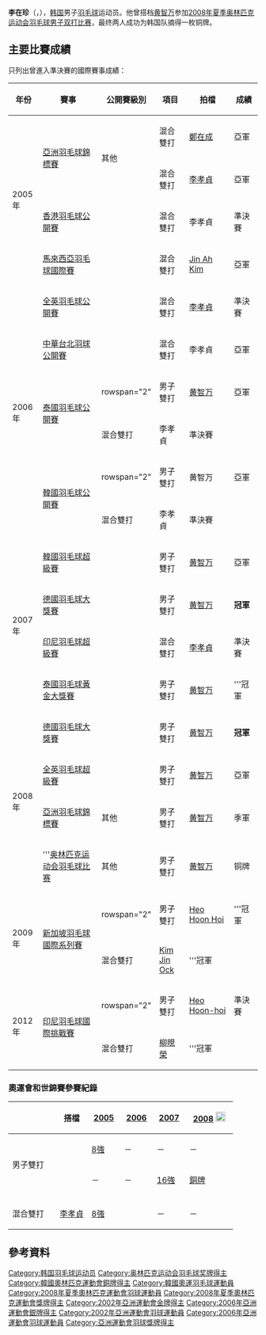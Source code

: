 {{noteTA|G1=Badminton}}
{{Infobox 羽球選手
| playername              = 李在珍
| image                   = LEE Jae-jin.jpg
| size                    = 250px
| caption                 = 
| birth_name              = 
| date_of_birth           = {{birth_date_and_age|1983|1|26}}
| place_of_birth          = {{KOR}}[[慶尚南道|慶尚南道]][[密陽市|密陽市]]
| height                  = {{height|m=1.77}}
| weight                  = 
| event                   = 男子雙打、混合雙打
| country                 = {{KOR}}
| years_active            = 
| handedness              = 
| coach                   = 
| highest_ranking         = 
| date_of_highest_ranking = 
| current_ranking         = 
| date_of_current_ranking = 
| played                  = 135勝–63負（男雙）<br />113勝–50負（混双）
| titles                  = 
| bwf_profile             = 88CB30CF-F55F-4829-9E88-C8E766677B96
| bwf_id                  = 50957
| updated                 = 2017年3月21日
}}
{{MedalTableTop}}
{{MedalSport | 男子[[羽毛球|羽毛球]]}}
{{MedalCountry|{{KOR}}}}
{{MedalCompetition | [[夏季奧林匹克運動會|夏季奧林匹克運動會]]}}
{{MedalBronze | [[2008年夏季奧林匹克運動會|2008年北京]] | [[2008年夏季奧林匹克運動會羽毛球女子雙打比賽|男子雙打]]}}
{{MedalCompetition | [[汤姆斯杯|汤姆斯杯]]}}
{{MedalSilver | [[2008年湯姆斯盃|2008年 雅加达]] | [[2008年湯姆斯盃|男子團體]]}}
{{MedalCompetition | [[蘇迪曼盃|蘇迪曼盃]]}}
{{MedalBronze| [[2007年蘇迪曼盃|2007年 格拉斯哥]] | [[2007年蘇迪曼盃|混合團體]]}}
{{MedalCompetition | [[亞洲運動會|亞洲運動會]]}}
{{MedalGold| [[2002年亞洲運動會|2002年 釜山]] | [[2002年亞洲運動會羽毛球比賽|男子團體]]}}
{{MedalSilver | [[2006年亞洲運動會|2006年 多哈]] | [[2006年亞洲運動會羽毛球比賽|男子團體]] }}
{{MedalCompetition | [[亞洲羽毛球錦標賽|亞洲羽毛球錦標賽]]}}
{{MedalSilver| [[2005年亞洲羽毛球錦標賽|2005年 海得拉巴]] | 混合雙打 }}
{{MedalSilver| [[2005年亞洲羽毛球錦標賽|2005年 海得拉巴]] | 男子雙打 }}
{{MedalBronze| [[2008年亞洲羽毛球錦標賽|2008年 新山]] | 男子雙打 }}
{{MedalBottom}}
{{Infobox Korean name|
hangul=이재진|
hanja= 李在珍|
rr=I Jaejin|
mr=I Chaejin|
}}
'''李在珍'''（{{lang-ko|'''이재진'''}}，{{bd|1983年|1月26日}}），[[韩国|韩国]]男子[[羽毛球|羽毛球]]运动员。他曾搭档[[黄智万|黄智万]]参加[[2008年夏季奥林匹克运动会羽毛球男子双打比赛|2008年夏季奥林匹克运动会羽毛球男子双打比赛]]，最终两人成功为韩国队摘得一枚铜牌。

==主要比賽成績==
只列出曾進入準決賽的國際賽事成績：
{| class=wikitable style="text-align:center; font-size:small;" 
!width="50"|年份
!width="180"|賽事
!width="80"|公開賽級別
!width="60"|項目
!width="100"|拍檔
!width="50"|成績
|-
!rowspan="4"|2005年
|rowspan="2"|[[2005年亞洲羽毛球錦標賽|亞洲羽毛球錦標賽]]
|rowspan="2"|其他
|混合雙打
|[[鄭在成|鄭在成]]
|bgcolor="silver"|亞軍
|-
|混合雙打
|[[李孝貞_(羽毛球運動員)|李孝貞]]
|bgcolor="silver"|亞軍
|-
|[[2005年香港羽毛球公開賽|香港羽毛球公開賽]]
|{{n/a}}
|混合雙打
|李孝貞
|bgcolor="#b8860b"|準決賽
|-
|[[2005年馬來西亞羽毛球國際賽|馬來西亞羽毛球國際賽]]
|{{n/a}}
|混合雙打
|[[Jin_Ah_Kim|Jin Ah Kim]]
|bgcolor="silver"|亞軍
|-
!rowspan="6"|2006年
|[[2006年全英羽毛球公開賽|全英羽毛球公開賽]]
|{{n/a}}
|混合雙打
|[[李孝貞_(羽毛球運動員)|李孝貞]]
|bgcolor="#b8860b"|準決賽
|-
|[[2006年中華台北羽球公開賽|中華台北羽球公開賽]]
|{{n/a}}
|混合雙打
|李孝貞
|bgcolor="silver"|亞軍
|-
|rowspan="2"|[[2006年泰國羽毛球公開賽|泰國羽毛球公開賽]]
|rowspan="2" {{n/a}}
|男子雙打
|[[黄智万|黄智万]]
|bgcolor="silver"|亞軍
|-
|混合雙打
|李孝貞
|bgcolor="#b8860b"|準決賽
|-
|rowspan="2"|[[2006年韓國羽毛球公開賽|韓國羽毛球公開賽]]
|rowspan="2" {{n/a}}
|男子雙打
|黄智万
|bgcolor="silver"|亞軍
|-
|混合雙打
|李孝貞
|bgcolor="#b8860b"|準決賽
|-
!rowspan="4"|2007年
|[[2007年韓國羽毛球超級賽|韓國羽毛球超級賽]]
|{{BWFSS}}
|男子雙打
|[[黄智万|黄智万]]
|bgcolor="silver"|亞軍
|-
|[[2007年德國羽毛球大獎賽|德國羽毛球大獎賽]]
|{{BWFGP}}
|男子雙打
|[[黄智万|黄智万]]
|bgcolor="gold"|'''冠軍'''
|-
|[[2007年印度尼西亞羽毛球超級賽|印尼羽毛球超級賽]]
|{{BWFSS}}
|混合雙打
|[[李孝貞_(羽毛球運動員)|李孝貞]]
|bgcolor="#b8860b"|準決賽
|-
|[[2007年泰國羽毛球黃金大獎賽|泰國羽毛球黃金大獎賽]]
|{{BWFGPG}}
|男子雙打
|[[黄智万|黄智万]]
|bgcolor="gold"|'''冠軍
|-
!rowspan="4"|2008年
|[[2008年德國羽毛球大獎賽|德國羽毛球大獎賽]]
|{{BWFGP}}
|男子雙打
|[[黄智万|黄智万]]
|bgcolor="gold"|'''冠軍'''
|-
|[[2008年全英羽毛球超級賽|全英羽毛球超級賽]]
|{{BWFSS}}
|男子雙打
|[[黄智万|黄智万]]
|bgcolor="silver"|亞軍
|-
|[[2008年亞洲羽毛球錦標賽|亞洲羽毛球錦標賽]]
|其他
|男子雙打
|[[黄智万|黄智万]]
|bgcolor="#b8860b"|季軍
|-
|'''[[2008年夏季奧林匹克運動會羽毛球比賽|奥林匹克运动会羽毛球比赛]]
|其他
|男子雙打
|[[黄智万|黄智万]]
|bgcolor="#b8860b"|铜牌
|-
!rowspan="2"|2009年
|rowspan="2"|[[2009年新加坡羽毛球國際系列賽|新加坡羽毛球國際系列賽]]
|rowspan="2" {{BWFIS}}
|男子雙打
|[[Heo_Hoon_Hoi|Heo Hoon Hoi]]
|bgcolor="gold"|'''冠軍
|-
|混合雙打
|[[Kim_Jin_Ock|Kim Jin Ock]]
|bgcolor="gold"|'''冠軍
|-
!rowspan="2"|2012年
|rowspan="2"|[[2012年印度尼西亞羽毛球國際挑戰賽|印尼羽毛球國際挑戰賽]]
|rowspan="2" {{BWFIC}}
|男子雙打
|[[Heo_Hoon-hoi|Heo Hoon-hoi]]
|bgcolor="#b8860b"|準決賽
|-
|混合雙打
|[[柳晛榮|柳晛榮]]
|bgcolor="gold"|'''冠軍
|}
{{BWF賽事級別索引/2007}}

===奧運會和世錦賽參賽紀錄===
{| class=wikitable style="text-align:center; font-size:small;" 
!
!搭檔
!width="50"|[[2005年世界羽毛球錦標賽|2005]]
!width="50"|[[2006年世界羽毛球錦標賽|2006]]
!width="50"|[[2007年世界羽毛球錦標賽|2007]]
!width="80"|[[2008年夏季奧林匹克運動會羽毛球比賽|2008]] [[File:Olympic_rings_without_rims.svg|20px]]
|-
!rowspan="2" width="80"|男子雙打
|align="left"|{{nowrap|[[鄭在成|鄭在成]]}}
|[[2005年世界羽毛球錦標賽男子雙打項目|8強]]
|－
|－
|－
|-
|align="left"|{{nowrap|[[黄智万|黄智万]]}}
|－
|－
|[[2007年世界羽毛球錦標賽男子雙打項目|16強]]
|bgcolor="#b8860b"|{{bronze03}} [[2008年夏季奧林匹克運動會羽毛球男子雙打比賽|銅牌]]
|-
|
|-
!rowspan="2" width="80"|混合雙打
|align="left"|[[李孝貞_(羽毛球運動員)|李孝貞]]
|[[2005年世界羽毛球錦標賽混合雙打項目|8強]]
|{{nowrap|[[2006年世界羽毛球錦標賽混合雙打項目|48強]] (退賽)}}
|－
|－
|}

== 參考資料 ==
{{Reflist}}

{{亚洲运动会羽毛球比赛男子团体冠军}}

{{Authority control}}
{{DEFAULTSORT:Lee Jae-jin}}
[[Category:韩国羽毛球运动员|Category:韩国羽毛球运动员]]
[[Category:奥林匹克运动会羽毛球奖牌得主|Category:奥林匹克运动会羽毛球奖牌得主]]
[[Category:韓國奧林匹克運動會銅牌得主|Category:韓國奧林匹克運動會銅牌得主]]
[[Category:韓國奧運羽毛球運動員|Category:韓國奧運羽毛球運動員]]
[[Category:2008年夏季奧林匹克運動會羽球運動員|Category:2008年夏季奧林匹克運動會羽球運動員]]
[[Category:2008年夏季奧林匹克運動會獎牌得主|Category:2008年夏季奧林匹克運動會獎牌得主]]
[[Category:2002年亞洲運動會金牌得主|Category:2002年亞洲運動會金牌得主]]
[[Category:2006年亞洲運動會銀牌得主|Category:2006年亞洲運動會銀牌得主]]
[[Category:2002年亞洲運動會羽球運動員|Category:2002年亞洲運動會羽球運動員]]
[[Category:2006年亞洲運動會羽球運動員|Category:2006年亞洲運動會羽球運動員]]
[[Category:亞洲運動會羽球獎牌得主|Category:亞洲運動會羽球獎牌得主]]